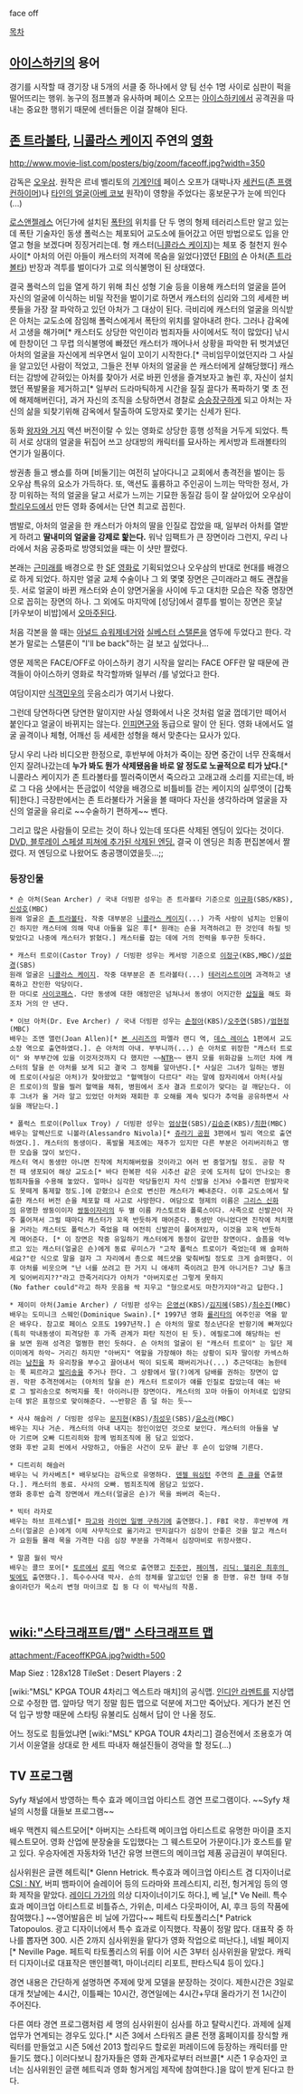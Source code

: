 face off

[[목차]]

== [[아이스하키]]의 용어 ==
경기를 시작할 때 경기장 내 5개의 서클 중 하나에서 양 팀 선수 1명 사이로 심판이 퍽을 떨어뜨리는 행위. 농구의 점프볼과 유사하며 페이스 오프는 [[아이스하키]]에서 공격권을 따내는 중요한 행위기 때문에 센터들은 이걸 잘해야 된다.


== [[존 트라볼타]], [[니콜라스 케이지]] 주연의 [[영화]] ==
http://www.movie-list.com/posters/big/zoom/faceoff.jpg?width=350

감독은 [[오우삼]]. 원작은 르네 벨리토의 [[기계]]인데 페이스 오프가 대박나자 [[세컨드]]([[존 프랭컨하이머]])나 [[타인의 얼굴]]([[아베 코보]] 원작)이 영향을 주었다는 홍보문구가 눈에 띄인다(...)

[[로스앤젤레스]] 어딘가에 설치된 [[폭탄]]의 위치를 단 두 명의 형제 테러리스트만 알고 있는데 폭탄 기술자인 동생 폴럭스는 체포되어 교도소에 들어갔고 어떤 방법으로도 입을 안 열고 형을 보겠다며 징징거리는데. 형 캐스터([[니콜라스 케이지]])는 체포 중 철천지 원수 사이[* 아처의 어린 아들이 캐스터의 저격에 목숨을 잃었다]였던 [[FBI]]의 숀 아처([[존 트라볼타]]) 반장과 격투를 벌이다가 고로 의식불명이 된 상태였다. 

결국 폴럭스의 입을 열게 하기 위해 최신 성형 기술 등을 이용해 캐스터의 얼굴을 뜯어 자신의 얼굴에 이식하는 비밀 작전을 벌이기로 하면서 캐스터의 심리와 그의 세세한 버릇들을 가장 잘 파악하고 있던 아처가 그 대상이 된다. 극비리에 캐스터의 얼굴을 의식받은 아처는 교도소에 잠임해 폴럭스에게서 폭탄의 위치를 알아내려 한다. 그러나 감옥에서 고생을 해가며[* 캐스터도 상당한 악인이라 범죄자들 사이에서도 적이 많았다] 낚시에 한창이던 그 무렵 의식불명에 빠졌던 캐스터가 깨어나서 상황을 파악한 뒤 벗겨냈던 아처의 얼굴을 자신에게 씌우면서 일이 꼬이기 시작한다.[* 극비임무이었던지라 그 사실을 알고있던 사람이 적었고, 그들은 전부 아처의 얼굴을 쓴 캐스터에게 살해당했다] 캐스터는 감방에 갇혀있는 아처를 찾아가 서로 바뀐 인생을 즐겨보자고 놀린 후, 자신이 설치했던 폭발물을 제거하고[* 일부러 드라마틱하게 시간을 질질 끌다가 폭파하기 몇 초 전에 해제해버린다], 과거 자신의 조직을 소탕하면서 경찰로 [[승승장구]]하게 되고 아처는 자신의 삶을 되찾기위해 감옥에서 탈출하여 도망자로 쫓기는 신세가 된다.

동화 [[왕자와 거지]] 액션 버전이랄 수 있는 영화로 상당한 흥행 성적을 거두게 되었다. 특히 서로 상대의 얼굴을 뒤집어 쓰고 상대방의 캐릭터를 묘사하는 케서방과 트래볼타의 연기가 일품이다. 

쌍권총 들고 쌩쇼를 하며 [비둘기]는 여전히 날아다니고 교회에서 총격전을 벌이는 등 오우삼 특유의 요소가 가득하다. 또, 액션도 훌륭하고 주인공이 느끼는 막막한 정서, 가장 미워하는 적의 얼굴을 달고 서로가 느끼는 기묘한 동질감 등이 잘 살아있어 오우삼이 [[할리우드]]에서 만든 영화 중에서는 단연 최고로 꼽힌다. 

뱀발로, 아처의 얼굴을 한 캐스터가 아처의 딸을 인질로 잡았을 때, 일부러 아처를 열받게 하려고 '''딸내미의 얼굴을 강제로 핥는다.''' 워낙 임팩트가 큰 장면이라 그런지, 우리 나라에서 처음 공중파로 방영되었을 때는 이 샷만 짤렸다.

본래는 [[근미래]]를 배경으로 한 [[SF]] [[영화]]로 기획되었으나 오우삼의 반대로 현대를 배경으로 하게 되었다. 하지만 얼굴 교체 수술이나 그 외 몇몇 장면은 근미래라고 해도 괜찮을 듯.
서로 얼굴이 바뀐 캐스터와 숀이 양면거울을 사이에 두고 대치한 모습은 작중 명장면으로 꼽히는 장면의 하나. 그 외에도 마지막에 [성당]에서 결투를 벌이는 장면은 훗날 [카우보이 비밥]에서 [[오마주]]된다. 

처음 각본을 쓸 때는 [[아널드 슈워제네거]]와 [[실베스터 스탤론]]을 염두에 두었다고 한다. 각본가 말로는 스탤론이 "I'll be back"하는 걸 보고 싶었다나...

영문 제목은 FACE/OFF로 아이스하키 경기 시작을 알리는 FACE OFF란 말 때문에 관객들이 아이스하키 영화로 착각할까봐 일부러 /를 넣었다고 한다.

여담이지만 [[식객민우]]의 웃음소리가 여기서 나왔다.

그런데 당연하다면 당연한 말이지만 사실 영화에서 나온 것처럼 얼굴 껍데기만 떼어서 붙인다고 얼굴이 바뀌지는 않는다. [[인피면구]]와 동급으로 말이 안 된다. 영화 내에서도 얼굴 골격이나 체형, 어깨선 등 세세한 성형을 해서 맞춘다는 묘사가 있다.

당시 우리 나라 비디오판 한정으로, 후반부에 아처가 죽이는 장면 중간이 너무 잔혹해서인지 잘려나갔는데 '''누가 봐도 뭔가 삭제됐음을 바로 알 정도로 노골적으로 티가 났다.'''[* 니콜라스 케이지가 존 트라볼타를 찔러죽이면서 죽으라고 고래고래 소리를 지르는데, 바로 그 다음 샷에서는 뜬금없이 석양을 배경으로 비틀비틀 걷는 케이지의 실루엣이 [갑툭튀]한다.] 극장판에서는 존 트라불타가 거울을 볼 때마다 자신을 생각하라며 얼굴을 자신의 얼굴을 유리로 ~~수술하기 편하게~~ 벤다.

그리고 많은 사람들이 모르는 것이 하나 있는데 또다른 삭제된 엔딩이 있다는 것이다.
[https://m.youtube.com/watch?v=BkHKlrTVM4k DVD, 블루레이 스페셜 피쳐에 추가된 삭제된 엔딩.] 결국 이 엔딩은 최종 편집본에서 짤렸다. 저 엔딩으로 나왔어도 충공깽이였을듯...;;
=== 등장인물 ===
 * 숀 아처(Sean Archer) / 국내 더빙판 성우는 존 트라볼타 기준으로 [[이규화]](SBS/KBS),[[신성호]](MBC)
 원래 얼굴은 [[존 트라볼타]]. 작중 대부분은 [[니콜라스 케이지]](...) 가족 사랑이 넘치는 인물이긴 하지만 캐스터에 의해 막내 아들을 잃은 후[* 원래는 숀을 저격하려고 한 것인데 하필 빗맞았다고 나중에 캐스터가 밝혔다.] 캐스터를 잡는 데에 거의 전력을 투구한 듯하다. 

 * 캐스터 트로이(Castor Troy) / 더빙판 성우는 케서방 기준으로 [[이정구]](KBS,MBC)/[[성완경]](SBS)
 원래 얼굴은 [[니콜라스 케이지]]. 작중 대부분은 존 트라볼타(...) [[테러리스트]]이며 과격하고 냉혹하고 잔인한 악당이다. 
 한 마디로 [[사이코패스]]. 다만 동생에 대한 애정만은 넘쳐나서 동생이 어지간한 [[삽질]]을 해도 화조차 거의 안 낸다. 

 * 이브 아처(Dr. Eve Archer) / 국내 더빙판 성우는 [[손정아]](KBS)/[[오주연]](SBS)/[[엄현정]](MBC)
 배우는 조앤 앨런(Joan Allen)[* [[본 시리즈]]의 파멜라 랜디 역, [[데스 레이스]] 1편에서 교도소장 역으로 출연하였다.]. 숀 아처의 아내. 부부니까(...) 숀 아처로 위장한 "캐스터 트로이" 와 부부간에 있을 이것저것까지 다 했지만 ~~[[NTR]]~~ 왠지 모를 위화감을 느끼던 차에 캐스터의 탈을 쓴 아처를 보게 되고 결국 그 정체를 알아낸다.[* 사실은 그녀가 일하는 병원에 트로이(사실은 아처)가 찾아왔었고 "혈액형이 다르다" 라는 말에 잠자리에서 아처(사실은 트로이)의 팔을 찔러 혈액을 채취, 병원에서 조사 결과 트로이가 맞다는 걸 깨닫는다. 이후 그녀가 올 거라 알고 있었던 아처와 재회한 후 오해를 계속 빚다가 추억을 공유하면서 사실을 깨닫는다.] 

 * 폴럭스 트로이(Pollux Troy) / 더빙판 성우는 [[엄상현]](SBS)/[[김승준]](KBS)/[[최한]](MBC)
 배우는 알렉산드로 니볼라(Alessandro Nivola)[* [[쥬라기 공원]] 3편에서 빌리 역으로 출연하였다.]. 캐스터의 동생이다. 폭발물 제조에는 재주가 있지만 다른 부분은 어리버리하고 맹한 모습을 많이 보인다. 
 캐스터 역시 동생만 아니면 진작에 처치해버렸을 것이라고 여러 번 중얼거릴 정도. 공항 작전 때 생포되어 해상 교도소[* 바다 한복판 석유 시추선 같은 곳에 도저히 답이 안나오는 중범죄자들을 수용해 놓았다. 얼마나 심각한 악당들인지 자석 신발을 신겨놔 수틀리면 한발자국도 못떼게 통제할 정도.]에 갇혔으나 숀으로 변신한 캐스터가 빼내준다. 이후 교도소에서 탈출한 캐스터 버전 숀을 체포할 때 사고로 사망한다. 여담으로 형제의 이름은 [[그리스 신화]]의 유명한 쌍둥이이자 [[쌍둥이자리]]의 두 별 이름 카스토르와 폴룩스이다. 사족으로 신발끈이 자주 풀어져서 그럴 때마다 캐스터가 꼬옥 반듯하게 매어준다. 동생만 아니었다면 진작에 처치했을 거라는 캐스터도 폴럭스가 죽었을 때 여전히 신발끈이 풀어져있자, 이것을 꼬옥 반듯하게 매어준다. [* 이 장면은 작중 유일하기 캐스터에게 동정이 갈만한 장면이다. 슬픔을 억누르고 있는 캐스터(얼굴은 숀)에게 동료 루미스가 "고작 폴럭스 트로이가 죽었는데 왜 슬퍼하세요?"란 식으로 말을 걸자 그 자리에서 총으로 헤드샷을 맞춰버릴 정도로 크게 슬퍼했다. 이후 아처를 비웃으며 "난 너를 쏘려고 한 거지 니 애새끼 죽이려고 한게 아니거든? 그냥 통크게 잊어버리지??"라고 깐죽거리다가 아처가 "아버지로선 그렇게 못하지(No father could"라고 하자 웃음을 싹 지우고 "형으로서도 마찬가지야"라고 답한다.] 

 * 제이미 아처(Jamie Archer) / 더빙판 성우는 [[은영선]](KBS)/[[김지혜]](SBS)/[[최수진]](MBC)
 배우는 도미니크 스웨인(Dominique Swain).[* 1997년 영화 [[롤리타]]의 여주인공 역을 맡은 배우다. 참고로 페이스 오프도 1997년작.] 숀 아처의 딸로 청소년다운 반항기에 빠져있다(특히 막내동생이 피격당한 후 가족 관계가 파탄 직전이 된 듯). 에필로그에 해당하는 씬을 보면 원래 성격은 멀쩡한 편인 듯하다. 숀 아처의 얼굴이 된 "캐스터 트로이" 는 일단 제이미에게 하악~ 거리긴 하지만 "아버지" 역할을 가장해야 하는 상황이 되자 딸이랑 카섹스하려는 [[남친]]을 차 유리창을 부수고 끌어내서 떡이 되도록 패버리거나(...) 추근덕대는 놈한테는 푹 찌르라고 [[발리송]]을 주거나 한다. 그 상황에서 딸(?)에게 담배를 권하는 장면이 압권. 막판 추격전에서는 (아처의 탈을 쓴) 캐스터 트로이가 얘를 인질로 잡았는데 얘는 바로 그 발리송으로 허벅지를 푹! 아이러니한 장면이다. 캐스터의 꼬마 아들이 아처네로 입양되는데 밝은 표정으로 맞이해준다. ~~반항은 좀 덜 하는 듯~~

 * 사샤 해슬러 / 더빙판 성우는 [[문지현]](KBS)/[[최성우]](SBS)/[[윤소라]](MBC)
 배우는 지나 거손. 캐스터의 아내 내지는 정인이었던 것으로 보인다. 캐스터의 아들을 낳아 기르며 오빠 디트리히와 함께 범죄조직에 몸 담고 있었다. 
 영화 후반 교회 씬에서 사망하고, 아들은 사건이 모두 끝난 후 숀이 입양해 기른다. 

 * 디트리히 해슬러
 배우는 닉 카사베츠[* 배우보다는 감독으로 유명하다. [[덴젤 워싱턴]] 주연의 [[존 큐]]를 연출했다.]. 캐스터의 동료. 사샤의 오빠. 범죄조직에 몸담고 있었다.
 영화 중후반 습격 장면에서 캐스터(얼굴은 숀)가 목을 쏴버려 죽는다.

 * 빅터 라자로
 배우는 하브 프레스넬[* [[파고]]와 [[라이언 일병 구하기]]에 출연했다.]. FBI 국장. 후반부에 캐스터(얼굴은 숀)에게 이제 사무직으로 옮기라고 딴지걸다가 심장이 안좋은 것을 알고 캐스터가 요원들 몰래 목을 가격한 다음 심장 부분을 가격해서 심장마비로 위장사했다.

 * 말콤 월쉬 박사
 배우는 콜므 포어[* [[토르]]에서 [[로피]] 역으로 출연했고 [[진주만]], [[페이첵]], [[리딕: 헬리온 최후의 빛]]에도 출연했다.]. 특수수사대 박사. 숀의 정체를 알고있던 인물 중 한명. 유전 형태 주형술이라던가 목소리 변형 마이크로 칩 둥 다 이 박사님의 작품. 
  
  
== [[wiki:"스타크래프트/맵" 스타크래프트 맵]] ==
attachment:/FaceoffKPGA.jpg?width=500

Map Siez : 128x128
TileSet : Desert
Players : 2

[wiki:"MSL" KPGA TOUR 4차리그 엑스트라 매치]의 공식맵. [[인디안 라멘트]]를 지상맵으로 수정한 맵. 앞마당 먹기 정말 힘든 맵으로 덕분에 저그만 죽어났다. 게다가 본진 언덕 입구 방향 때문에 스타팅 유불리도 심해서 답이 안 나올 정도.

어느 정도로 힘들었냐면 [wiki:"MSL" KPGA TOUR 4차리그] 결승전에서 조용호가 여기서 이윤열을 상대로 한 세트 따내자 해설진들이 경악을 할 정도(...)
== TV 프로그램 ==
Syfy 채널에서 방영하는 특수 효과 메이크업 아티스트 경연 프로그램이다. ~~Syfy 채널의 시청률 대들보 프로그램~~

배우 맥켄지 웨스트모어[* 아버지는 스타트랙 메이크업 아티스트로 유명한 마이클 조지 웨스트모어. 영화 산업에 분장술을 도입했다는 그 웨스트모어 가문이다.]가 호스트를 맡고 있다. 우승자에겐 자동차와 1년간 유명 브랜드의 메이크업 제품 공급권이 부여된다.

심사위원은 글랜 헤트릭[* Glenn Hetrick. 특수효과 메이크업 아티스트 겸 디자이너로 [[CSI : NY]], 버피 뱀파이어 슬레이어 등의 드라마와 프레스티지, 리전, 헝거게임 등의 영화 제작을 맡았다. [[레이디 가가]]의 의상 디자이너이기도 하다.], 베 닐,[* Ve Neill. 특수 효과 메이크업 아티스트로 비틀쥬스, 가위손, 미세스 다웃파이어, AI, 후크 등의 작품에 참여했다.] ~~영어발음은 비 닐에 가깝다~~ 페트릭 타토폴리스[* Patrick Tatopoulos. 광고 디자이너에서 특수 효과로 이직했다. 작품이 정말 많다. 대표작 중 하나를 뽑자면 300. 시즌 2까지 심사위원을 맡다가 영화 작업으로 떠난다.], 네빌 페이지[* Neville Page. 페트릭 타토폴리스의 뒤를 이어 시즌 3부터 심사위원을 맡았다. 캐릭터 디자이너로 대표작은 맨인블랙1, 마이너리티 리포트, 판타스틱4 등이 있다.]

경연 내용은 간단하게 설명하면 주제에 맞게 모델을 분장하는 것이다. 제한시간은 3일로 대개 첫날에는 4시간, 이틀째는 10시간, 경연일에는 4시간+무대 올라가기 전 1시간이 주어진다.

다른 여타 경연 프로그램처럼 세 명의 심사위원이 심사를 하고 탈락시킨다. 과제에 실제 업무가 연계되는 경우도 있다.[* 시즌 3에서 스타워즈 클론 전쟁 홈페이지를 장식할 캐릭터를 만들었고 시즌 5에선 2013 할리우드 할로윈 퍼레이드에 등장하는 캐릭터를 만들기도 했다.] 이러다보니 참가자들은 영화 관계자로부터 러브콜[* 시즌 1 우승자인 코너는 심사위원인 글랜 헤트릭과 영화 헝거게임 제작에 참여한다.]을 많이 받게 된다고 한다.
